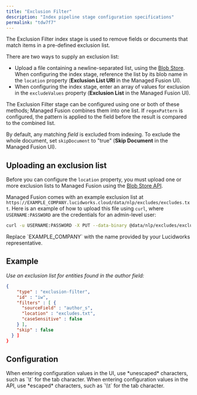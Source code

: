 ```yaml
---
title: "Exclusion Filter"
description: "Index pipeline stage configuration specifications"
permalink: "tdw7f7"
---
```


The Exclusion Filter index stage is used to remove fields or documents that match items in a pre-defined exclusion list.

There are two ways to supply an exclusion list:

* Upload a file containing a newline-separated list, using the [Blob Store](/managed-fusion/5.9/6q1cvp/blob-store-api). When configuring the index stage, reference the list by its blob name in the `location` property (**Exclusion List URI** in the Managed Fusion UI).
* When configuring the index stage, enter an array of values for exclusion in the `excludeValues` property (**Exclusion List** in the Managed Fusion UI).

The Exclusion Filter stage can be configured using one or both of these methods; Managed Fusion combines them into one list. If `regexPattern` is configured, the pattern is applied to the field before the result is compared to the combined list.

By default, any matching *field* is excluded from indexing. To exclude the whole document, set `skipDocument` to "true" (**Skip Document** in the Managed Fusion UI).

## Uploading an exclusion list

Before you can configure the `location` property, you must upload one or more exclusion lists to Managed Fusion using the [Blob Store API](/managed-fusion/5.9/6q1cvp/blob-store-api).

Managed Fusion comes with an example exclusion list at `https://EXAMPLE_COMPANY.lucidworks.cloud/data/nlp/excludes/excludes.txt`. Here is an example of how to upload this file using `curl`, where `USERNAME:PASSWORD` are the credentials for an admin-level user:

```bash
curl -u USERNAME:PASSWORD -X PUT --data-binary @data/nlp/excludes/excludes.txt -H 'Content-type: text/plain' http://EXAMPLE_COMPANY.lucidworks.cloud/api/blobs/excludes.txt
```

<Note>
Replace `EXAMPLE_COMPANY` with the name provided by your Lucidworks representative.
</Note>

## Example

*Use an exclusion list for entities found in the author field:*

```json
{
    "type" : "exclusion-filter",
    "id" : "iw",
    "filters" : [ {
      "sourceField" : "author_s",
      "location" : "excludes.txt",
      "caseSensitive" : false
    } ],
    "skip" : false
  } ]
}
```

## Configuration

<Tip>
When entering configuration values in the UI, use *unescaped* characters, such as `\t` for the tab character. When entering configuration values in the API, use *escaped* characters, such as `\\t` for the tab character.
</Tip>


<SchemaParamFields schema={schema}/>